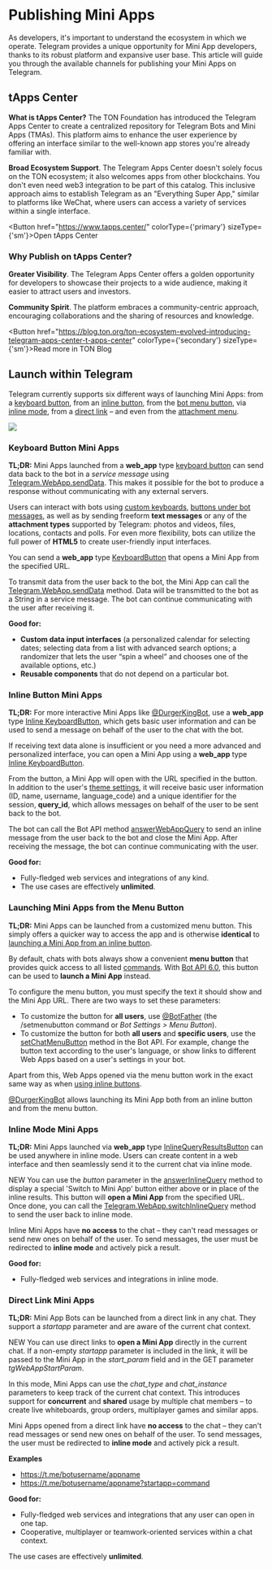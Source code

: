 
# Publishing Mini Apps

As developers, it's important to understand the ecosystem in which we operate. Telegram provides a unique opportunity for Mini App developers, thanks to its robust platform and expansive user base. This article will guide you through the available channels for publishing your Mini Apps on Telegram.

## tApps Center

**What is tApps Center?** The TON Foundation has introduced the Telegram Apps Center to create a centralized repository for Telegram Bots and Mini Apps (TMAs). This platform aims to enhance the user experience by offering an interface similar to the well-known app stores you're already familiar with.

**Broad Ecosystem Support**. The Telegram Apps Center doesn't solely focus on the TON ecosystem; it also welcomes apps from other blockchains. You don't even need web3 integration to be part of this catalog. This inclusive approach aims to establish Telegram as an "Everything Super App," similar to platforms like WeChat, where users can access a variety of services within a single interface.

<Button href="https://www.tapps.center/" colorType={'primary'} sizeType={'sm'}>Open tApps Center</Button>

### Why Publish on tApps Center?

**Greater Visibility**. The Telegram Apps Center offers a golden opportunity for developers to showcase their projects to a wide audience, making it easier to attract users and investors.

**Community Spirit**. The platform embraces a community-centric approach, encouraging collaborations and the sharing of resources and knowledge.

<Button href="https://blog.ton.org/ton-ecosystem-evolved-introducing-telegram-apps-center-t-apps-center" colorType={'secondary'} sizeType={'sm'}>Read more in TON Blog</Button>

## Launch within Telegram

Telegram currently supports six different ways of launching Mini Apps: from a [keyboard button](https://core.telegram.org/bots/webapps#keyboard-button-web-apps), from an [inline button](https://core.telegram.org/bots/webapps#inline-button-web-apps), from the [bot menu button](https://core.telegram.org/bots/webapps#launching-web-apps-from-the-menu-button), via [inline mode](https://core.telegram.org/bots/webapps#inline-mode-web-apps), from a [direct link](https://core.telegram.org/bots/webapps#direct-link-web-apps) – and even from the [attachment menu](https://core.telegram.org/bots/webapps#launching-web-apps-from-the-attachment-menu).

![](/img/docs/telegram-apps/publish-tg-1.jpeg)

### Keyboard Button Mini Apps

**TL;DR:** Mini Apps launched from a **web_app** type [keyboard button](https://core.telegram.org/bots/api#keyboardbutton) can send data back to the bot in a _service message_ using [Telegram.WebApp.sendData](https://core.telegram.org/bots/webapps#initializing-web-apps). This makes it possible for the bot to produce a response without communicating with any external servers.

Users can interact with bots using [custom keyboards](https://core.telegram.org/bots#keyboards), [buttons under bot messages](https://core.telegram.org/bots#inline-keyboards-and-on-the-fly-updating), as well as by sending freeform **text messages** or any of the **attachment types** supported by Telegram: photos and videos, files, locations, contacts and polls. For even more flexibility, bots can utilize the full power of **HTML5** to create user-friendly input interfaces.

You can send a **web_app** type [KeyboardButton](https://core.telegram.org/bots/api#keyboardbutton) that opens a Mini App from the specified URL.

To transmit data from the user back to the bot, the Mini App can call the [Telegram.WebApp.sendData](https://core.telegram.org/bots/webapps#initializing-web-apps) method. Data will be transmitted to the bot as a String in a service message. The bot can continue communicating with the user after receiving it.

**Good for:**

- **Сustom data input interfaces** (a personalized calendar for selecting dates; selecting data from a list with advanced search options; a randomizer that lets the user “spin a wheel” and chooses one of the available options, etc.)
- **Reusable components** that do not depend on a particular bot.

### Inline Button Mini Apps

**TL;DR:** For more interactive Mini Apps like [@DurgerKingBot](https://t.me/durgerkingbot), use a **web_app** type [Inline KeyboardButton](https://core.telegram.org/bots/api#inlinekeyboardbutton), which gets basic user information and can be used to send a message on behalf of the user to the chat with the bot.

If receiving text data alone is insufficient or you need a more advanced and personalized interface, you can open a Mini App using a **web_app** type [Inline KeyboardButton](https://core.telegram.org/bots/api#inlinekeyboardbutton).

From the button, a Mini App will open with the URL specified in the button. In addition to the user's [theme settings](https://core.telegram.org/bots/webapps#color-schemes), it will receive basic user information (ID, name, username, language_code) and a unique identifier for the session, **query_id**, which allows messages on behalf of the user to be sent back to the bot.

The bot can call the Bot API method [answerWebAppQuery](https://core.telegram.org/bots/api#answerwebappquery) to send an inline message from the user back to the bot and close the Mini App. After receiving the message, the bot can continue communicating with the user.

**Good for:**

- Fully-fledged web services and integrations of any kind.
- The use cases are effectively **unlimited**.

### Launching Mini Apps from the Menu Button

**TL;DR:** Mini Apps can be launched from a customized menu button. This simply offers a quicker way to access the app and is otherwise **identical** to [launching a Mini App from an inline button](https://core.telegram.org/bots/webapps#inline-button-web-apps).

By default, chats with bots always show a convenient **menu button** that provides quick access to all listed [commands](https://core.telegram.org/bots#commands). With [Bot API 6.0](https://core.telegram.org/bots/api-changelog#april-16-2022), this button can be used to **launch a Mini App** instead.

To configure the menu button, you must specify the text it should show and the Mini App URL. There are two ways to set these parameters:

- To customize the button for **all users**, use [@BotFather](https://t.me/botfather) (the /setmenubutton command or _Bot Settings > Menu Button_).
- To customize the button for both **all users** and **specific users**, use the [setChatMenuButton](https://core.telegram.org/bots/api#setchatmenubutton) method in the Bot API. For example, change the button text according to the user's language, or show links to different Web Apps based on a user's settings in your bot.

Apart from this, Web Apps opened via the menu button work in the exact same way as when [using inline buttons](https://core.telegram.org/bots/webapps#inline-button-web-apps).

[@DurgerKingBot](https://t.me/durgerkingbot) allows launching its Mini App both from an inline button and from the menu button.

### Inline Mode Mini Apps

**TL;DR:** Mini Apps launched via **web_app** type [InlineQueryResultsButton](https://core.telegram.org/bots/api#inlinequeryresultsbutton) can be used anywhere in inline mode. Users can create content in a web interface and then seamlessly send it to the current chat via inline mode.

NEW You can use the _button_ parameter in the [answerInlineQuery](https://core.telegram.org/bots/api#answerinlinequery) method to display a special 'Switch to Mini App' button either above or in place of the inline results. This button will **open a Mini App** from the specified URL. Once done, you can call the [Telegram.WebApp.switchInlineQuery](https://core.telegram.org/bots/webapps#initializing-web-apps) method to send the user back to inline mode.

Inline Mini Apps have **no access** to the chat – they can't read messages or send new ones on behalf of the user. To send messages, the user must be redirected to **inline mode** and actively pick a result.

**Good for:**

- Fully-fledged web services and integrations in inline mode.

### Direct Link Mini Apps

**TL;DR:** Mini App Bots can be launched from a direct link in any chat. They support a _startapp_ parameter and are aware of the current chat context.

NEW You can use direct links to **open a Mini App** directly in the current chat. If a non-empty _startapp_ parameter is included in the link, it will be passed to the Mini App in the _start_param_ field and in the GET parameter _tgWebAppStartParam_.

In this mode, Mini Apps can use the _chat_type_ and _chat_instance_ parameters to keep track of the current chat context. This introduces support for **concurrent** and **shared** usage by multiple chat members – to create live whiteboards, group orders, multiplayer games and similar apps.

Mini Apps opened from a direct link have **no access** to the chat – they can't read messages or send new ones on behalf of the user. To send messages, the user must be redirected to **inline mode** and actively pick a result.

**Examples**

- https://t.me/botusername/appname
- https://t.me/botusername/appname?startapp=command

**Good for:**

- Fully-fledged web services and integrations that any user can open in one tap.
- Cooperative, multiplayer or teamwork-oriented services within a chat context.

The use cases are effectively **unlimited**.
